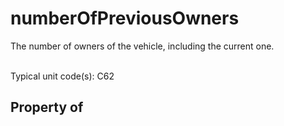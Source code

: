 # numberOfPreviousOwners

The number of owners of the vehicle, including the current one.<br/><br/>

Typical unit code(s): C62

## Property of



